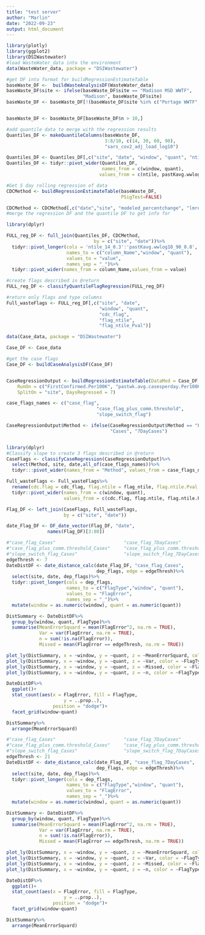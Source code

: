 ```yaml
---
title: "test server"
author: "Marlin"
date: "2022-09-23"
output: html_document
---
```




```r
library(plotly)
library(ggplot2)
library(DSIWastewater)
#load WasteWater_data into the environment
data(WasteWater_data, package = "DSIWastewater")

#get DF into format for buildRegressionEstimateTable
baseWaste_DF <-  buildWasteAnalysisDF(WasteWater_data)
baseWaste_DF$site <- ifelse(baseWaste_DF$site == "Madison MSD WWTF",
                            "Madison", baseWaste_DF$site)
baseWaste_DF <- baseWaste_DF[!(baseWaste_DF$site %in% c("Portage WWTF","Cedarburg WWTF")),]


baseWaste_DF <- baseWaste_DF[baseWaste_DF$n > 10,]

#add quantile data to merge with the regression results
Quantiles_DF <- makeQuantileColumns(baseWaste_DF,
                                    3:8/10, c(14, 30, 60, 90),
                                    "sars_cov2_adj_load_log10")

Quantiles_DF <- Quantiles_DF[,c("site", "date", "window", "quant", "ntile", "pastKavg.wwlog10")]
Quantiles_DF <- tidyr::pivot_wider(Quantiles_DF, 
                                   names_from = c(window, quant), 
                                  values_from = c(ntile, pastKavg.wwlog10))

#Get 5 day rolling regression of data
CDCMethod <- buildRegressionEstimateTable(baseWaste_DF,
                                          PSigTest=FALSE)

CDCMethod <- CDCMethod[,c("date","site", "modeled_percentchange", "lmreg_sig")]
#merge the regression DF and the quantile DF to get info for 

library(dplyr)

FULL_reg_DF <- full_join(Quantiles_DF, CDCMethod,
                                by = c("site", "date"))%>%
  tidyr::pivot_longer(cols = 'ntile_14_0.3':'pastKavg.wwlog10_90_0.8',
                      names_to = c("column_Name","window", "quant"),
                      values_to = "value",
                      names_sep = "_")%>%
  tidyr::pivot_wider(names_from = column_Name,values_from = value)

#create flags described in @return
FULL_reg_DF <- classifyQuantileFlagRegression(FULL_reg_DF)

#return only flags and type columns 
Full_wasteFlags <- FULL_reg_DF[,c("site", "date",
                                  "window", "quant",
                                  "cdc_flag",
                                  "flag_ntile",
                                  "flag_ntile_Pval")]
```


```r
data(Case_data, package = "DSIWastewater")

Case_DF <- Case_data

#get the case flags
Case_DF <- buildCaseAnalysisDF(Case_DF)


CaseRegressionOutput <- buildRegressionEstimateTable(DataMod = Case_DF, 
    RunOn = c("FirstConfirmed.Per100K", "pastwk.avg.casesperday.Per100K"),
    SplitOn = "site", DaysRegressed = 7)

case_flags_names <- c("case_flag", 
                                 "case_flag_plus_comm.threshold",
                                 "slope_switch_flag")

CaseRegressionOutput$Method <- ifelse(CaseRegressionOutput$Method == "FirstConfirmed.Per100K",
                                      "Cases", "7DayCases")


library(dplyr)
#Classify slope to create 3 flags described in @return  
CaseFlags <- classifyCaseRegression(CaseRegressionOutput)%>%
  select(Method, site, date,all_of(case_flags_names))%>%
  tidyr:::pivot_wider(names_from = "Method", values_from = case_flags_names)
```

```r
Full_wasteFlags <- Full_wasteFlags%>%
  rename(cdc.flag = cdc_flag, flag.ntile = flag_ntile, flag.ntile.Pval = flag_ntile_Pval)%>%
  tidyr::pivot_wider(names_from = c(window, quant), 
                     values_from = c(cdc.flag, flag.ntile, flag.ntile.Pval))

Flag_DF <- left_join(CaseFlags, Full_wasteFlags, 
                     by = c("site", "date"))

date_Flag_DF <- DF_date_vector(Flag_DF, "date", 
               names(Flag_DF)[3:80])
```

```r
#"case_flag_Cases"                         "case_flag_7DayCases"                    
#"case_flag_plus_comm.threshold_Cases"     "case_flag_plus_comm.threshold_7DayCases"
#"slope_switch_flag_Cases"                 "slope_switch_flag_7DayCases"
edgeThresh <- 7
DateDistDF <- date_distance_calc(date_Flag_DF, "case_flag_Cases", 
                                 dep_flags, edge = edgeThresh)%>%
  select(site, date, dep_flags)%>%
  tidyr::pivot_longer(cols = dep_flags,
                      names_to = c("FlagType","window", "quant"),
                      values_to = "FlagError",
                      names_sep = "_")%>%
  mutate(window = as.numeric(window), quant = as.numeric(quant))

DistSummary <- DateDistDF%>%
  group_by(window, quant, FlagType)%>%
  summarise(MeanErrorSquard = mean(FlagError^2, na.rm = TRUE),
            Var = var(FlagError, na.rm = TRUE),
            n = sum(!is.na(FlagError)),
            Missed = mean(FlagError == edgeThresh, na.rm = TRUE))

plot_ly(DistSummary, x = ~window, y = ~quant, z = ~MeanErrorSquard, color = ~FlagType)%>% add_markers()
plot_ly(DistSummary, x = ~window, y = ~quant, z = ~Var, color = ~FlagType)%>% add_markers()
plot_ly(DistSummary, x = ~window, y = ~quant, z = ~Missed, color = ~FlagType)%>% add_markers()
plot_ly(DistSummary, x = ~window, y = ~quant, z = ~n, color = ~FlagType)%>% add_markers()

DateDistDF%>%
  ggplot()+
  stat_count(aes(x = FlagError, fill = FlagType,
                     y = ..prop..),
                 position = "dodge")+
  facet_grid(window~quant)

DistSummary%>%
  arrange(MeanErrorSquard)
```



```r
#"case_flag_Cases"                         "case_flag_7DayCases"                    
#"case_flag_plus_comm.threshold_Cases"     "case_flag_plus_comm.threshold_7DayCases"
#"slope_switch_flag_Cases"                 "slope_switch_flag_7DayCases"
edgeThresh <- 21
DateDistDF <- date_distance_calc(date_Flag_DF, "case_flag_7DayCases", 
                                 dep_flags, edge = edgeThresh)%>%
  select(site, date, dep_flags)%>%
  tidyr::pivot_longer(cols = dep_flags,
                      names_to = c("FlagType","window", "quant"),
                      values_to = "FlagError",
                      names_sep = "_")%>%
  mutate(window = as.numeric(window), quant = as.numeric(quant))

DistSummary <- DateDistDF%>%
  group_by(window, quant, FlagType)%>%
  summarise(MeanErrorSquard = mean(FlagError^2, na.rm = TRUE),
            Var = var(FlagError, na.rm = TRUE),
            n = sum(!is.na(FlagError)),
            Missed = mean(FlagError == edgeThresh, na.rm = TRUE))

plot_ly(DistSummary, x = ~window, y = ~quant, z = ~MeanErrorSquard, color = ~FlagType)%>% add_markers()
plot_ly(DistSummary, x = ~window, y = ~quant, z = ~Var, color = ~FlagType)%>% add_markers()
plot_ly(DistSummary, x = ~window, y = ~quant, z = ~Missed, color = ~FlagType)%>% add_markers()
plot_ly(DistSummary, x = ~window, y = ~quant, z = ~n, color = ~FlagType)%>% add_markers()

DateDistDF%>%
  ggplot()+
  stat_count(aes(x = FlagError, fill = FlagType,
                     y = ..prop..),
                 position = "dodge")+
  facet_grid(window~quant)

DistSummary%>%
  arrange(MeanErrorSquard)
```

